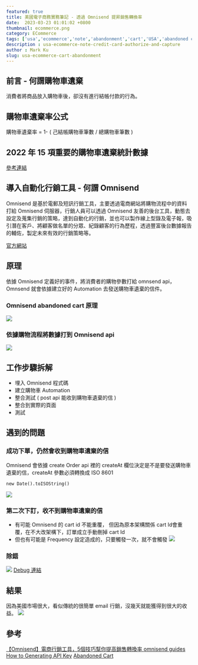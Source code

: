 ```yaml
---
featured: true
title: 美國電子商務實務筆記 - 透過 Omnisend 提昇銷售轉換率
date:  2023-03-23 01:01:02 +0800
thumbnail: ecommerce.png
category: ECommerce
tags: ['usa','ecommerce','note','abandonment','cart','USA','abandoned cart']
description : usa-ecommerce-note-credit-card-authorize-and-capture
author : Mark Ku
slug: usa-ecommerce-cart-abandonment
---
```

## 前言 - 何謂購物車遺棄
消費者將商品放入購物車後，卻沒有進行結帳付款的行為。

## 購物車遺棄率公式
購物車遺棄率 = 1- ( 己結帳購物車筆數  / 總購物車筆數 ) 

## 2022 年 15 項重要的購物車遺棄統計數據

[參考連結](https://www.cloudways.com/blog/shopping-cart-abandonment-statistics/)

## 導入自動化行銷工具 - 何謂 Omnisend
Omnisend 是基於電郵及短訊行銷工具，主要透過電商網站將購物流程中的資料打給 Omnisend 伺服器，行銷人員可以透過 Omnisend 友善的後台工具，動態去設定及蒐集行銷的策略，達到自動化的行銷，並也可以製作線上型錄及電子報，吸引潛在客戶、將顧客做名單的分眾、紀錄顧客的行為歷程，透過豐富後台數據報告的輔佐，製定未來有效的行銷策略等。

[官方網站](https://www.omnisend.com/)

## 原理
依據 Omnisend 定義好的事件，將消費者的購物參數打給 omnsend api，Omnsend 就會依據建立好的 Automation 去發送購物車遺棄的信件。
### Omnisend abandoned cart 原理
![](https://i.imgur.com/NNTe9K0.png)

### 依據購物流程將數據打到 Omnisend api
![](https://i.imgur.com/55A9e3Y.png)

## 工作步驟拆解
* 埋入 Omnisend 程式碼
* 建立購物車 Automation
* 整合測試 ( post api 能收到購物車遺棄的信 )
* 整合到實際的頁面
* 測試

## 遇到的問題
### 成功下單，仍然會收到購物車遺棄的信
Omnisend 會依據 create Order api 裡的 createAt 欄位決定是不是要發送購物車遺棄的信，createAt 參數必須轉換成 ISO 8601 
```
new Date().toISOString()​
```
![](https://i.imgur.com/LgP8aIl.png)

### 第二次下訂，收不到購物車遺棄的信
* 有可能 Omnisend 的 cart id 不能重覆， 但因為原本架構關係 cart Id會重覆，在不大改架構下，訂單成立手動刪掉 cart Id
* 但也有可能是 Frequency 設定造成的，只要觸發一次，就不會觸發
![](https://i.imgur.com/0kLVGLQ.png)
### 除錯
![](https://i.imgur.com/hd8SSdw.png)
[Debug 連結](https://developers.omnisend.com/developer-console#!/login)
## 結果
因為美國市場很大，看似傳統的很簡單 email 行銷，沒幾天就能獲得到很大的收益。
![](https://i.imgur.com/19jWhNo.png)

## 參考
[【Omnisend】電商行銷工具，5個技巧幫你提高銷售轉換率
](https://oldshen.com/omnisend/#:~:text=%E9%A6%96%E5%85%88%E4%BE%86%E5%88%B0Omnisend%20%E7%9A%84,%E4%BF%A1%E7%AE%B1%E6%94%B6%E5%8F%96%E9%A9%97%E8%AD%89%E4%BF%A1%E5%9B%89%E3%80%82)
[omnisend guides](https://developers.omnisend.com/guides)
[How to Generating API Key](https://oldshen.com/omnisend/)
[Abandoned Cart](https://support.omnisend.com/en/articles/1061852-abandoned-cart)


